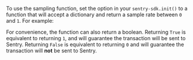 To use the sampling function, set the <PlatformIdentifier name="traces-sampler" /> option in your `sentry-sdk.init()` to a function that will accept a <PlatformIdentifier name="sampling-context" /> dictionary and return a sample rate between `0` and `1`. For example:

<PlatformContent includePath="performance/traces-sampler-as-sampler" />

For convenience, the function can also return a boolean. Returning `True` is equivalent to returning `1`, and will guarantee the transaction will be sent to Sentry. Returning `False` is equivalent to returning `0` and will guarantee the transaction will **not** be sent to Sentry.
